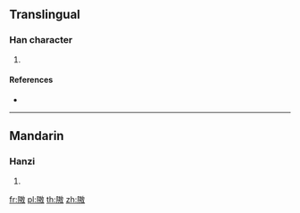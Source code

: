 {{character info/new}}
==Translingual==

===Han character===
{{Han char|rn=170|rad=阜|as=11|sn=14|four=78240|canj=NLGSK}}

# {{defn|Han|sort=阜11}}

====References====
* {{Han ref|kx=1360.060|dkj=41828|dj=1863.290|hdz=64149.070|uh=969E|ud=38558|bh=E4BB|bd=58555}}

----

==Mandarin==

===Hanzi===
{{cmn-hanzi|pin=[[áo]] ([[ao2]])|wg=ao<sup>2</sup>}}

# {{defn|lang=cmn|sort=阜11}}

[[fr:隞]]
[[pl:隞]]
[[th:隞]]
[[zh:隞]]